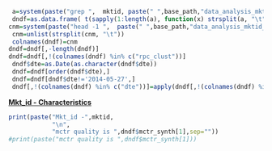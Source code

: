 

```r
 a=system(paste("grep ",  mktid, paste(" ",base_path,"data_analysis_mktid_rule_1-5.tsv",sep=""),sep=""),intern=T,ignore.stderr=T)
 dndf=as.data.frame( t(sapply(1:length(a), function(x) strsplit(a, "\t")[[x]])) ) 
cnm=system(paste("head -1 ",  paste(" ",base_path,"data_analysis_mktid_rule_1-5.tsv",sep=""),sep=""),intern=T,ignore.stderr=T)
 cnm=unlist(strsplit(cnm, "\t"))
 colnames(dndf)=cnm
dndf=dndf[,-length(dndf)]
dndf=dndf[,!(colnames(dndf) %in% c("rpc_clust"))]
 dndf$dte=as.Date(as.character(dndf$dte))
 dndf=dndf[order(dndf$dte),]
 dndf=dndf[dndf$dte!='2014-05-27',]
 dndf[,!(colnames(dndf) %in% c("dte"))]=apply(dndf[,!(colnames(dndf) %in% c("dte"))],2,as.numeric)
```

<p><b><u> Mkt_id - Characteristics</u></b></p>
```r
print(paste("Mkt_id -",mktid,
            "\n",
            "mctr quality is ",dndf$mctr_synth[1],sep="")) 
#print(paste("mctr quality is ",dndf$mctr_synth[1]))
 
```

